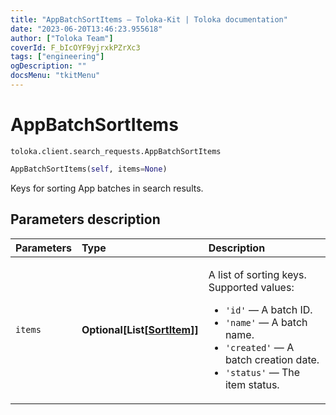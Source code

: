 ```yaml
---
title: "AppBatchSortItems — Toloka-Kit | Toloka documentation"
date: "2023-06-20T13:46:23.955618"
author: ["Toloka Team"]
coverId: F_bIcOYF9yjrxkPZrXc3
tags: ["engineering"]
ogDescription: ""
docsMenu: "tkitMenu"
---
```


# AppBatchSortItems

`toloka.client.search_requests.AppBatchSortItems`

```python
AppBatchSortItems(self, items=None)
```

Keys for sorting App batches in search results.

## Parameters description

| Parameters | Type | Description |
| :----------| :----| :-----------|
`items`|**Optional\[List\[[SortItem](/docs/toloka-kit/reference/toloka.client.search_requests.AppBatchSortItems.SortItem)\]\]**|<p>A list of sorting keys. Supported values:</p> <ul> <li>`'id'` — A batch ID.</li> <li>`'name'` — A batch name.</li> <li>`'created'` — A batch creation date.</li> <li>`'status'` — The item status.</li> </ul>
